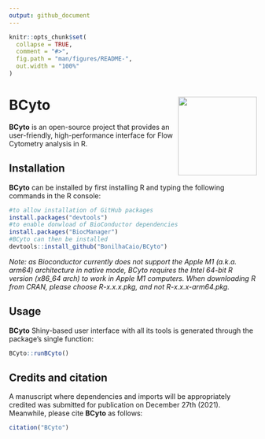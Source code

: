 ```yaml
---
output: github_document
---
```


<!-- README.md is generated from README.Rmd. Please edit that file -->

```r
knitr::opts_chunk$set(
  collapse = TRUE,
  comment = "#>",
  fig.path = "man/figures/README-",
  out.width = "100%"
)
```

# BCyto <img src="inst/logo/LogoHRes.png" align="right" alt="" width="160"/>

<!-- badges: start -->
<!-- badges: end -->

**BCyto** is an open-source project that provides an user-friendly, high-performance interface for Flow Cytometry analysis in R.

## Installation

**BCyto** can be installed by first installing R and typing the following commands in the R console:

``` r
#to allow installation of GitHub packages
install.packages("devtools")
#to enable donwload of BioConductor dependencies
install.packages("BiocManager")
#BCyto can then be installed
devtools::install_github("BonilhaCaio/BCyto")
```

*Note: as Bioconductor currently does not support the Apple M1 (a.k.a. arm64) architecture in native mode, BCyto requires the Intel 64-bit R version (x86_64 arch) to work in Apple M1 computers. When downloading R from CRAN, please choose R-x.x.x.pkg, and not R-x.x.x-arm64.pkg.*

## Usage

**BCyto** Shiny-based user interface with all its tools is generated through the package's single function:

``` r
BCyto::runBCyto()
```

## Credits and citation

A manuscript where dependencies and imports will be appropriately credited was submitted for publication on December 27th (2021). Meanwhile, please cite **BCyto** as follows:

```r
citation("BCyto")
```
